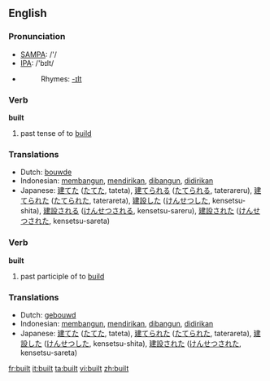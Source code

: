 ==English==

{{rank|meeting|corner|spite|900|built|lower|lead|wouldn't}}

===Pronunciation===
*[[w:SAMPA|SAMPA]]: /'/
*[[w:IPA|IPA]]: /'bɪlt/
*{{audio|en-us-built.ogg|Audio (US)}}
*:Rhymes: [[Rhymes:English:-ɪlt|-ɪlt]]

===Verb===
'''built'''
# past tense of to [[build]]

===Translations===
*Dutch: [[bouwde]]
*Indonesian: [[bangun|membangun]], [[diri|mendirikan]], [[bangun|dibangun]], [[diri|didirikan]]
*Japanese: [[建てた]] ([[たてた]], tateta), [[建てられる]] ([[たてられる]], taterareru), [[建てられた]] ([[たてられた]], taterareta), [[建設]]した ([[けんせつ]]した, kensetsu-shita), [[建設]]される ([[けんせつ]]される, kensetsu-sareru), [[建設]]された ([[けんせつ]]された, kensetsu-sareta)

===Verb===
'''built'''
# past participle of to [[build]]

===Translations===
*Dutch: [[gebouwd]]
*Indonesian: [[bangun|membangun]], [[diri|mendirikan]], [[bangun|dibangun]], [[diri|didirikan]]
*Japanese: [[建てた]] ([[たてた]], tateta), [[建てられた]] ([[たてられた]], taterareta), [[建設]]した ([[けんせつ]]した, kensetsu-shita), [[建設]]された ([[けんせつ]]された, kensetsu-sareta)

[[fr:built]]
[[it:built]]
[[ta:built]]
[[vi:built]]
[[zh:built]]